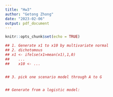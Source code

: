 ---
title: "Hw3"
author: "Getong Zhong"
date: "2023-02-06"
output: pdf_document
---

```{r setup, include=FALSE}
knitr::opts_chunk$set(echo = TRUE)
```

```{r}

## 1. Generate x1 to x10 by multivariate normal
## 2. dichotomous 
## x1 <- ifelse(x1>mean(x1),1,0) 
##    ...
##    x10 <- ...


## 3. pick one scenario model through A to G


## Generate from a logistic model: 

```